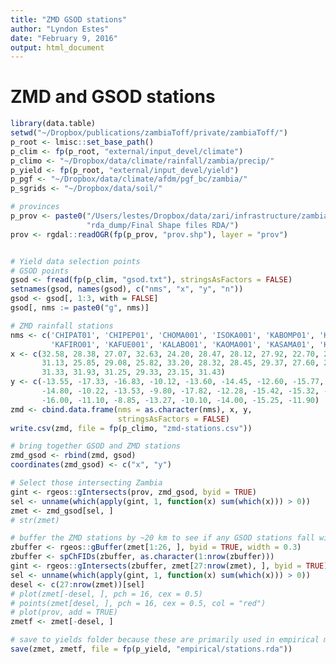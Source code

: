 ```yaml
---
title: "ZMD GSOD stations"
author: "Lyndon Estes"
date: "February 9, 2016"
output: html_document
---
```


# ZMD and GSOD stations 

```r
library(data.table)
setwd("~/Dropbox/publications/zambiaToff/private/zambiaToff/")
p_root <- lmisc::set_base_path()
p_clim <- fp(p_root, "external/input_devel/climate")
p_climo <- "~/Dropbox/data/climate/rainfall/zambia/precip/"
p_yield <- fp(p_root, "external/input_devel/yield")
p_pgf <- "~/Dropbox/data/climate/afdm/pgf_bc/zambia/"
p_sgrids <- "~/Dropbox/data/soil/"

# provinces
p_prov <- paste0("/Users/lestes/Dropbox/data/zari/infrastructure/zambia/", 
                 "rda_dump/Final Shape files RDA/")
prov <- rgdal::readOGR(fp(p_prov, "prov.shp"), layer = "prov")


# Yield data selection points
# GSOD points
gsod <- fread(fp(p_clim, "gsod.txt"), stringsAsFactors = FALSE)
setnames(gsod, names(gsod), c("nms", "x", "y", "n"))
gsod <- gsod[, 1:3, with = FALSE]
gsod[, nms := paste0("g", nms)]

# ZMD rainfall stations
nms <- c('CHIPAT01', 'CHIPEP01', 'CHOMA001', 'ISOKA001', 'KABOMP01', 'KABWE001',
         'KAFIRO01', 'KAFUE001', 'KALABO01', 'KAOMA001', 'KASAMA01', 'KASEMP01',          'KAWAMB01', 'LIVING01', 'LUNDAZ01', 'LUSAKA01', 'LUSAKA02', 'LUSITU01',          'MAGOYE01', 'MANSA001', 'MBALA001', 'MFUWE001', 'MISAMF01', 'MKUSHI01',          'MONGU002', 'MPIKA001') 
x <- c(32.58, 28.38, 27.07, 32.63, 24.20, 28.47, 28.12, 27.92, 22.70, 24.80,
       31.13, 25.85, 29.08, 25.82, 33.20, 28.32, 28.45, 29.37, 27.60, 28.85, 
       31.33, 31.93, 31.25, 29.33, 23.15, 31.43)  
y <- c(-13.55, -17.33, -16.83, -10.12, -13.60, -14.45, -12.60, -15.77, -14.95,
       -14.80, -10.22, -13.53, -9.80, -17.82, -12.28, -15.42, -15.32, -16.30,
       -16.00, -11.10, -8.85, -13.27, -10.10, -14.00, -15.25, -11.90)
zmd <- cbind.data.frame(nms = as.character(nms), x, y, 
                        stringsAsFactors = FALSE)
write.csv(zmd, file = fp(p_climo, "zmd-stations.csv"))

# bring together GSOD and ZMD stations
zmd_gsod <- rbind(zmd, gsod)
coordinates(zmd_gsod) <- c("x", "y")

# Select those intersecting Zambia
gint <- rgeos::gIntersects(prov, zmd_gsod, byid = TRUE)
sel <- unname(which(apply(gint, 1, function(x) sum(which(x))) > 0))
zmet <- zmd_gsod[sel, ]
# str(zmet)

# buffer the ZMD stations by ~20 km to see if any GSOD stations fall within that
zbuffer <- rgeos::gBuffer(zmet[1:26, ], byid = TRUE, width = 0.3)
zbuffer <- spChFIDs(zbuffer, as.character(1:nrow(zbuffer)))
gint <- rgeos::gIntersects(zbuffer, zmet[27:nrow(zmet), ], byid = TRUE)
sel <- unname(which(apply(gint, 1, function(x) sum(which(x))) > 0))
desel <- c(27:nrow(zmet))[sel]
# plot(zmet[-desel, ], pch = 16, cex = 0.5)
# points(zmet[desel, ], pch = 16, cex = 0.5, col = "red")
# plot(prov, add = TRUE)
zmetf <- zmet[-desel, ]

# save to yields folder because these are primarily used in empirical modeling
save(zmet, zmetf, file = fp(p_yield, "empirical/stations.rda"))
```

